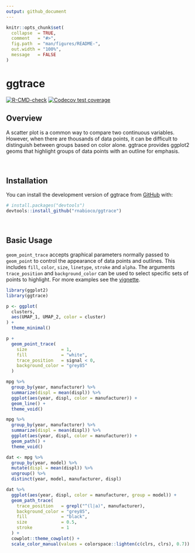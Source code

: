 ```yaml
---
output: github_document
---
```


<!-- README.md is generated from README.Rmd. Please edit that file -->

```r
knitr::opts_chunk$set(
  collapse  = TRUE,
  comment   = "#>",
  fig.path  = "man/figures/README-",
  out.width = "100%",
  message   = FALSE
)
```

# ggtrace

<!-- badges: start -->
[![R-CMD-check](https://github.com/rnabioco/ggtrace/workflows/R-CMD-check/badge.svg)](https://github.com/rnabioco/ggtrace/actions)
[![Codecov test coverage](https://codecov.io/gh/rnabioco/ggtrace/branch/master/graph/badge.svg)](https://codecov.io/gh/rnabioco/ggtrace?branch=master)
<!-- badges: end -->

## Overview

A scatter plot is a common way to compare two continuous variables. However, when there are thousands of data points, it can be difficult to distinguish between groups based on color alone. ggtrace provides ggplot2 geoms that highlight groups of data points with an outline for emphasis.

<br>

## Installation

You can install the development version of ggtrace from [GitHub](https://github.com/rnabioco/ggtrace) with:

``` r
# install.packages("devtools")
devtools::install_github("rnabioco/ggtrace")
```

<br>

## Basic Usage

`geom_point_trace` accepts graphical parameters normally passed to `geom_point` to control the appearance of data points and outlines. This includes `fill`, `color`, `size`, `linetype`, `stroke` and `alpha`. The arguments `trace_position` and `background_color` can be used to select specific sets of points to highlight. For more examples see the [vignette]().

```r
library(ggplot2)
library(ggtrace)

p <- ggplot(
  clusters,
  aes(UMAP_1, UMAP_2, color = cluster)
) + 
  theme_minimal()

p +
  geom_point_trace(
    size             = 1,
    fill             = "white",
    trace_position   = signal < 0,
    background_color = "grey85"
  )
```

```r
mpg %>%
  group_by(year, manufacturer) %>%
  summarize(displ = mean(displ)) %>%
  ggplot(aes(year, displ, color = manufacturer)) +
  geom_line() +
  theme_void()

mpg %>%
  group_by(year, manufacturer) %>%
  summarize(displ = mean(displ)) %>%
  ggplot(aes(year, displ, color = manufacturer)) +
  geom_path() +
  theme_void()

dat <- mpg %>%
  group_by(year, model) %>%
  mutate(displ = mean(displ)) %>%
  ungroup() %>%
  distinct(year, model, manufacturer, displ)

dat %>%
  ggplot(aes(year, displ, color = manufacturer, group = model)) +
  geom_path_trace(
    trace_position   = grepl("^(l|a)", manufacturer),
    background_color = "grey85",
    fill             = "black",
    size             = 0.5,
    stroke           = 1
  ) +
  cowplot::theme_cowplot() +
  scale_color_manual(values = colorspace::lighten(c(clrs, clrs), 0.7))
```






